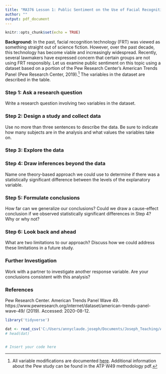 ---
title: "MA376 Lesson 1: Public Sentiment on the Use of Facial Recognition"
author: ""
output: pdf_document
---
  
  ```{r setup, include=FALSE}
knitr::opts_chunk$set(echo = TRUE)
```

**Background:** In the past, facial recognition technology (FRT) was viewed as something straight out of science fiction. However, over the past decade, this technology has become viable and increasingly widespread. Recently, several lawmakers have expressed concern that certain groups are not using FRT responsibly. Let us examine public sentiment on this topic using  a dataset based on a portion of the Pew Research Center's American Trends Panel (Pew Research Center, 2019).^[All variable modifications are documented [here](https://github.com/tooderful/MA376/tree/master/LSN%201/Prep%20Files). Additional information about the Pew study can be found in the ATP W49 methodology pdf.] The variables in the dataset are described in the table.


\begin{table}[h!]
\begin{tabular}{|l|l|}
\hline
\textbf{Variable} & \textbf{Description} \\ \hline
TrustAdvertisers & Do you trust advertisers to use facial recognition technology responsibly? \\ \hline
TrustTechCompany & Do you trust technology companies to use facial recognition technology responsibly? \\ \hline
TrustPolice & Do you trust law enforcement to use facial recognition technology responsibly? \\ \hline
Education & College Educated \\ \hline
Race & Race \\ \hline
\end{tabular}
\end{table}

### Step 1: Ask a research question
Write a research question involving two variables in the dataset.

 
\vspace{.5in}

### Step 2:  Design a study and collect data
Use no more than three sentences to describe the data. Be sure to indicate how many subjects are in the analysis and what values the variables take on. 
 
\vspace{.5in}

### Step 3: Explore the data
\begin{enumerate}
\item[a.] Create a bar graph of the response variable. Describe the plot.

 
\vspace{.5in}

\item[b.] Create a contingency table and mosaic plot to summarize the response and explanatory variables. Does the plot suggest an association exists? Explain. 

 
\vspace{.5in}

\item[c.] Identify a potential confounding variable and explain how it may be confounding in this study. 

 
\vspace{.5in}

\item[d.] Create another mosaic plot that includes the third variable. Does the plot suggest that the third variable is confounding? Explain.

 
\vspace{.5in}

\item[e.] Construct the Sources of Variation Diagram:
\end{enumerate}





\vspace{.5in}
### Step 4: Draw inferences beyond the data
Name one theory-based approach we could use to determine if there was a statistically significant difference between the levels of the explanatory variable.

 
\vspace{.5in}

### Step 5: Formulate conclusions
How far can we generalize our conclusions? Could we draw a cause-effect conclusion if we observed statistically significant differences in Step 4? Why or why not?

 
\vspace{.5in}

### Step 6: Look back and ahead
What are two limitations to our approach? Discuss how we could address these limitations in a future study.

 
\vspace{.5in}

### Further Investigation
Work with a partner to investigate another response variable. Are your conclusions consistent with this analysis?
 

\newpage
### References
Pew Research Center. American Trends Panel Wave 49. https://www.pewresearch.org/internet/dataset/american-trends-panel-wave-49/ (2019). Accessed: 2020-08-12.
 
\newpage
```{r, message=FALSE, warning=FALSE}
library('tidyverse')

dat <- read_csv('C:/Users/annyclaude.joseph/Documents/Joseph_Teaching/AY21-1/MA376/Lectures/American Trends Panel/W49_Jun19/Wave49.csv')
# head(dat)


# Insert your code here
``` 


